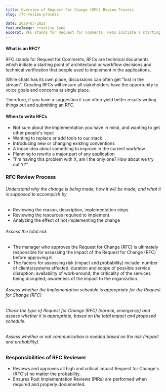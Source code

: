```yaml
---
title: Overview of Request For Change (RFC) Review Process
slug: rfc-review-process

date: 2020-03-2021
featureImage: creative.jpeg
excerpt: RFC stands for Request for Comments, RFCs initiate a starting point of disscussion that people used to implement in the applications.
---
```


#### What is an RFC?

RFC stands for Request for Comments, RFCs are technical documents which initiate a starting point of architectural or workflow decisions and technical verification that people used to implement in the applications.

While chats has its own place, discussions can often get "lost in the stream", Creating RFCs will ensure all stakeholders have the opportunity to voice goals and concerns at single place.

Therefore, if you have a suggestion it can often yield better results writing things out and submitting an RFC.

#### When to write RFCs

- Not sure about the implementation you have in mind, and wanting to get other people's input
- Wanting to replace or add tools to our stack
- Introducing new or changing existing conventions
- A loose idea about something to improve in the current workflow
- Planning to rewrite a major part of any application
- "I'm having this problem with X, am I the only one? How about we try out Y?"

### RFC Review Process

###### Understand why the change is being made, how it will be made, and what it is supposed to accomplish by

- Reviewing the reason, description, implementation steps
- Reviewing the resources required to implement.
- Analyzing the effect of not implementing the change

###### Assess the total risk

- The manager who approves the Request for Change (RFC) is ultimately responsible for assessing the impact of the Request for Change (RFC) before approving it.
- The factors for assessing risk (impact and probability) include: number of clients/systems affected; duration and scope of possible service disruption; availability of work-around; the criticality of the services being disrupted; awareness of the impact to the organization.

###### Assess whether the Implementation schedule is appropriate for the Request for Change (RFC)

###### Check the type of Request for Change (RFC) (normal, emergency) and assess whether it is appropriate, based on the total impact and proposed schedule.

###### Assess whether or not communication is needed based on the risk (impact and probability).

### Responsibilities of RFC Reviewer

- Reviews and approves all high and critical impact Request for Change's (RFC's) no matter the probability.
- Ensures Post Implementation Reviews (PIRs) are performed when required and properly documented.
